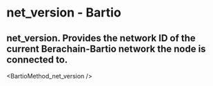 # net_version - Bartio

## net_version. Provides the network ID of the current Berachain-Bartio network the node is connected to.


<BartioMethod_net_version />
